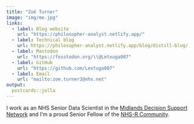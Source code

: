 ```yaml
---
title: "Zoë Turner"
image: "img/me.jpg"
links:
  - label: Blog website
    url: "https://philosopher-analyst.netlify.app/"
  - label: Technical blog
    url: https://philosopher-analyst.netlify.app/blog/distill-blog/
  - label: Mastodon
    url: "https://fosstodon.org/\\@Letxuga007"
  - label: GitHub
    url: "https://github.com/Lextuga007"
  - label: Email
    url: "mailto:zoe.turner3@nhs.net"
output:
  postcards::jolla
---
```

 
I work as an NHS Senior Data Scientist in the [Midlands Decision Support Network](https://www.midlandsdecisionsupport.nhs.uk/) and I'm a proud Senior Fellow of the [NHS-R Community](https://nhsrcommunity.com/).